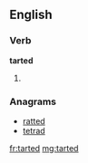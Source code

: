 ==English==

===Verb===
'''tarted'''

# {{past of|[[tart]]}}

===Anagrams===
* [[ratted#English|ratted]]
* [[tetrad#English|tetrad]]

[[fr:tarted]]
[[mg:tarted]]
